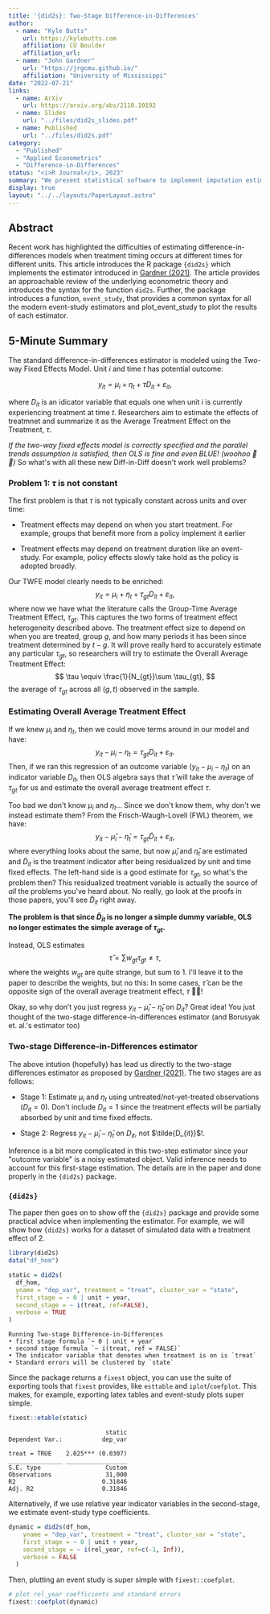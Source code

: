 ```yaml
---
title: '{did2s}: Two-Stage Difference-in-Differences'
author:
  - name: "Kyle Butts"
    url: https://kylebutts.com
    affiliation: CU Boulder
    affiliation_url: 
  - name: "John Gardner"
    url: "https://jrgcmu.github.io/"
    affiliation: "University of Mississippi"
date: "2022-07-21"
links:
  - name: ArXiv
    url: https://arxiv.org/abs/2110.10192
  - name: Slides
    url: "../files/did2s_slides.pdf"
  - name: Published
    url: "../files/did2s.pdf"
category: 
  - "Published"
  - "Applied Econometrics"
  - "Difference-in-Differences"
status: "<i>R Journal</i>, 2023"
summary: "We present statistical software to implement imputation estimator for difference-in-differences."
display: true
layout: "../../layouts/PaperLayout.astro"
---
```


## Abstract

Recent work has highlighted the difficulties of estimating difference-in-differences models when treatment timing occurs at different times for different units. This article introduces the R package `{did2s}` which implements the estimator introduced in [Gardner (2021)](https://arxiv.org/abs/2207.05943). The article provides an approachable review of the underlying econometric theory and introduces the syntax for the function `did2s`. Further, the package introduces a function, `event_study`, that provides a common syntax for all the modern event-study estimators and plot_event_study to plot the results of each estimator. 


## 5-Minute Summary

The standard difference-in-differences estimator is modeled using the <Color kelly>Two-way Fixed Effects Model</Color>. Unit $i$ and time $t$ has potential outcome:

$$
y_{it} = \mu_i + \eta_t + \tau D_{it} + \varepsilon_{it},
$$

where $D_{it}$ is an idicator variable that equals one when unit $i$ is currently experiencing treatment at time $t$. Researchers aim to estimate the effects of treatmnet and summarize it as the <Bg ruby>Average Treatment Effect on the Treatment</Bg>, $\tau$.

*If the two-way fixed effects model is correctly specified and the parallel trends assumption is satisfied, then OLS is fine and even BLUE! (woohoo 🎉🎉)* So what's with all these new Diff-in-Diff doesn't work well problems? 

### Problem 1: $\tau$ is not constant

The first problem is that $\tau$ is not typically constant across units and over time:

- Treatment effects may depend on when you start treatment. For example, groups that benefit more from a policy implement it earlier

- Treatment effects may depend on treatment duration like an event-study. For example, policy effects slowly take hold as the policy is adopted broadly.

Our TWFE model clearly needs to be enriched: 
$$
y_{it} = \mu_i + \eta_t + \tau_{gt} D_{it} + \varepsilon_{it},
$$
where now we have what the literature calls the <Bg ruby>Group-Time Average Treatment Effect</Bg>, $\tau_{gt}$. This captures the two forms of treatment effect heterogeneity described above. The treatment effect size to depend on when you are treated, group $g$, and how many periods it has been since treatment determined by $t − g$. It will prove really hard to accurately estimate any particular $\tau_{gt}$, so researchers will try to estimate the <Bg coral>Overall Average Treatment Effect</Bg>:
$$
\tau \equiv \frac{1}{N_{gt}}\sum \tau_{gt},
$$
the average of $\tau_{gt}$ across all $(g,t)$ observed in the sample.

### Estimating Overall Average Treatment Effect

If we knew $\mu_i$ and $\eta_t$, then we could move terms around in our model
and have:
$$
y_{it} - \mu_i - \eta_t = \tau_{gt} D_{it} + \varepsilon_{it}.
$$
Then, if we ran this regression of an outcome variable ($y_{it} - \mu_i - \eta_t$) on an indicator variable $D_{it}$, then OLS algebra says that $\hat{\tau}$ will take the average of $\tau_{gt}$ for us and estimate the overall average treatment effect $\tau$.

Too bad we don't know $\mu_i$ and $\eta_t$... Since we don't know them, why don't we instead estimate them? From the Frisch-Waugh-Lovell (FWL) theorem, we have:
$$
y_{it} - \hat{\mu}_i - \hat{\eta}_t = \tau_{gt} \tilde{D}_{it} + \varepsilon_{it},
$$
where everything looks about the same, but now $\hat{\mu}_i$ and $\hat{\eta}_t$ are estimated and $\tilde{D}_{it}$ is the treatment indicator after being residualized by unit and time fixed effects. The left-hand side is a good estimate for $\tau_{gt}$, so what's the problem then? This residualized treatment variable is actually the source of *all* the problems you've heard about. No really, go look at the proofs in those papers, you'll see $\tilde{D}_{it}$ right away. 

**The problem is that since $\tilde{D}_{it}$ is no longer a simple dummy variable, OLS no longer estimates the simple average of $\tau_{gt}$.**

Instead, OLS estimates 
$$
\hat{\tau} = \sum w_{gt} \tau_{gt} \neq \tau,
$$
where the weights $w_{gt}$ are quite strange, but sum to 1. I'll leave it to the paper to describe the weights, but no this: In some cases, $\hat{\tau}$ can be the opposite sign of the overall average treatment effect, $\tau$ 🚩🚩! 

Okay, so why don’t you just regress $y_{it} - \hat{\mu}_i - \hat{\eta}_t$ on $D_{it}$? Great idea! You just thought of the two-stage difference-in-differences estimator (and Borusyak et. al.'s estimator too)

### Two-stage Difference-in-Differences estimator

The above intution (hopefully) has lead us directly to the two-stage differences estimator as proposed by [Gardner (2021)](). The two stages are as follows:

- Stage 1: Estimate $\mu_i$ and $\eta_t$ using untreated/not-yet-treated observations ($D_{it} = 0$). Don't include $D_{it} = 1$ since the treatment effects will be partially absorbed by unit and time fixed effects.

- Stage 2: Regress $y_{it} - \hat{\mu}_i - \hat{\eta}_t$ on $D_{it}$, not $\tilde{D_{it}}$!.

Inference is a bit more complicated in this two-step estimator since your "outcome variable" is a noisy estimated object. Valid inference needs to account for this first-stage estimation. The details are in the paper and done properly in the `{did2s}` package. 


### `{did2s}`

The paper then goes on to show off the `{did2s}` package and provide some practical advice when implementing the estimator. For example, we will show how `{did2s}` works for a dataset of simulated data with a treatment effect of 2.

```r
library(did2s) 
data("df_hom")

static = did2s(
  df_hom,
  yname = "dep_var", treatment = "treat", cluster_var = "state",
  first_stage = ~ 0 | unit + year,
  second_stage = ~ i(treat, ref=FALSE), 
  verbose = TRUE
)
```
```
Running Two-stage Difference-in-Differences
• first stage formula `~ 0 | unit + year`
• second stage formula `~ i(treat, ref = FALSE)`
• The indicator variable that denotes when treatment is on is `treat`
• Standard errors will be clustered by `state`
```

Since the package returns a `fixest` object, you can use the suite of exporting tools that `fixest` provides, like `esttable` and `iplot`/`coefplot`. This makes, for example, exporting latex tables and event-study plots super simple.

```r
fixest::etable(static)
```
```
                           static
Dependent Var.:           dep_var
                                 
treat = TRUE    2.025*** (0.0307)
_______________ _________________
S.E. type                  Custom
Observations               31,000
R2                        0.31846
Adj. R2                   0.31846
```

Alternatively, if we use relative year indicator variables in the second-stage, we estimate event-study type coefficients.

```r
dynamic = did2s(df_hom,
    yname = "dep_var", treatment = "treat", cluster_var = "state",
    first_stage = ~ 0 | unit + year,
    second_stage = ~ i(rel_year, ref=c(-1, Inf)),
    verbose = FALSE
  )
```

Then, plutting an event study is super simple with `fixest::coefplot`.

```r
# plot rel_year coefficients and standard errors
fixest::coefplot(dynamic)
```
<Figure src="/images/did2s.png" alt="Two-stage Difference-in-Differences" />




